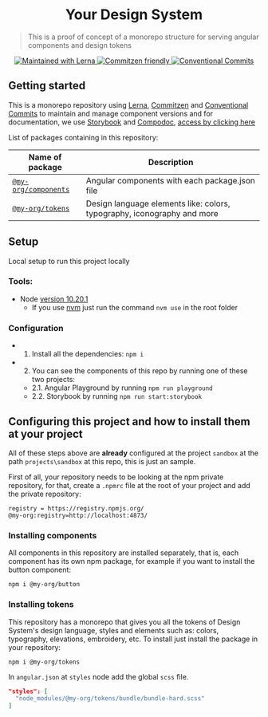 
<Meta title="Design System / README" />

<h1 align="center">Your Design System</h1>

> This is a proof of concept of a monorepo structure for serving angular components and design tokens

<p align="center">
  <a href="https://lerna.js.org/">
    <img
      src="https://img.shields.io/badge/maintained%20with-lerna-cc00ff.svg"
      alt="Maintained with Lerna"
    />
  </a>
  <a href="http://commitizen.github.io/cz-cli/">
    <img
      src="https://img.shields.io/badge/commitizen-friendly-brightgreen.svg"
      alt="Commitzen friendly"
    />
  </a>
  <a href="https://conventionalcommits.org">
    <img
      src="https://img.shields.io/badge/Conventional%20Commits-1.0.0-yellow.svg"
      alt="Conventional Commits"
    />
  </a>
</p>

## Getting started

This is a monorepo repository using [Lerna](https://lerna.js.org/), [Commitzen](http://commitizen.github.io/cz-cli/) and [Conventional Commits](https://conventionalcommits.org) to maintain and manage component versions and for documentation, we use [Storybook](https://storybook.js.org/) and [Compodoc](https://compodoc.app/), [access by clicking here](https://ds.gustavoribeiro.dev/storybook/)

List of packages containing in this repository:

| Name of package                       | Description                                                             |
| ------------------------------------- | ----------------------------------------------------------------------- |
| [`@my-org/components`](./components/) | Angular components with each package.json file                          |
| [`@my-org/tokens`](./tokens)          | Design language elements like: colors, typography, iconography and more |

## Setup

Local setup to run this project locally

### Tools:

- Node [version 10.20.1](https://nodejs.org/download/release/v10.21.0/)
  - If you use [nvm](https://github.com/nvm-sh/nvm) just run the command `nvm use` in the root folder

### Configuration

- 1. Install all the dependencies: `npm i`
- 2. You can see the components of this repo by running one of these two projects:
  - 2.1. Angular Playground by running `npm run playground`
  - 2.2. Storybook by running `npm run start:storybook`

## Configuring this project and how to install them at your project

All of these steps above are **already** configured at the project `sandbox` at the path `projects\sandbox` at this repo, this is just an sample.

First of all, your repository needs to be looking at the npm private repository, for that, create a `.npmrc` file at the root of your project and add the private repository:

```
registry = https://registry.npmjs.org/
@my-org:registry=http://localhost:4873/
```

### Installing components

All components in this repository are installed separately, that is, each component has its own npm package, for example if you want to install the button component:

`npm i @my-org/button`

### Installing tokens

This repository has a monorepo that gives you all the tokens of Design System's design language, styles and elements such as: colors, typography, elevations, embroidery, etc. To install just install the package in your repository:

`npm i @my-org/tokens`

In `angular.json` at `styles` node add the global `scss` file.

```json
"styles": [
  "node_modules/@my-org/tokens/bundle/bundle-hard.scss"
]
```
